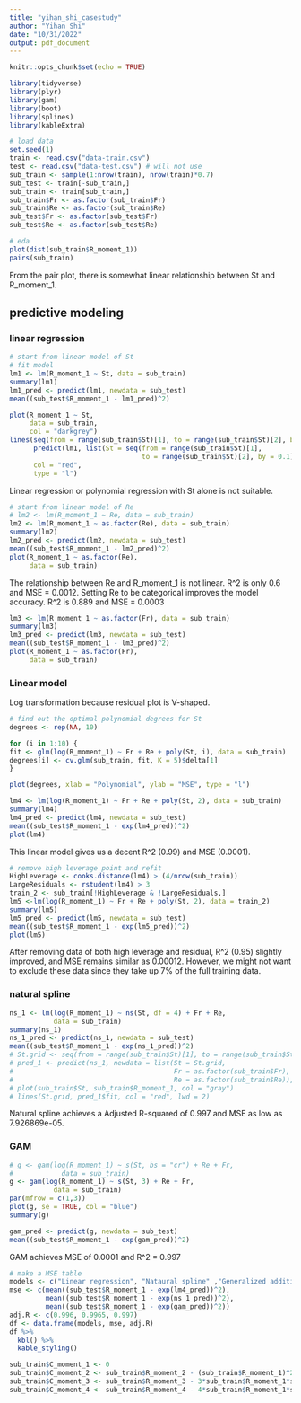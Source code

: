 ```yaml
---
title: "yihan_shi_casestudy"
author: "Yihan Shi"
date: "10/31/2022"
output: pdf_document
---
```


```r
knitr::opts_chunk$set(echo = TRUE)
```

```r
library(tidyverse)
library(plyr)
library(gam)
library(boot)
library(splines)
library(kableExtra)
```

```r
# load data
set.seed(1)
train <- read.csv("data-train.csv")
test <- read.csv("data-test.csv") # will not use
sub_train <- sample(1:nrow(train), nrow(train)*0.7)
sub_test <- train[-sub_train,]
sub_train <- train[sub_train,]
sub_train$Fr <- as.factor(sub_train$Fr)
sub_train$Re <- as.factor(sub_train$Re)
sub_test$Fr <- as.factor(sub_test$Fr)
sub_test$Re <- as.factor(sub_test$Re)
```

```r
# eda
plot(dist(sub_train$R_moment_1))
pairs(sub_train)
```
From the pair plot, there is somewhat linear relationship between St and R_moment_1. 


## predictive modeling
### linear regression
```r
# start from linear model of St
# fit model
lm1 <- lm(R_moment_1 ~ St, data = sub_train)
summary(lm1)
lm1_pred <- predict(lm1, newdata = sub_test)
mean((sub_test$R_moment_1 - lm1_pred)^2)

plot(R_moment_1 ~ St,
     data = sub_train,
     col = "darkgrey")
lines(seq(from = range(sub_train$St)[1], to = range(sub_train$St)[2], by = 0.1), 
      predict(lm1, list(St = seq(from = range(sub_train$St)[1], 
                                 to = range(sub_train$St)[2], by = 0.1))),
      col = "red",
      type = "l")
```
Linear regression or polynomial regression with St alone is not suitable.

```r
# start from linear model of Re
# lm2 <- lm(R_moment_1 ~ Re, data = sub_train)
lm2 <- lm(R_moment_1 ~ as.factor(Re), data = sub_train)
summary(lm2)
lm2_pred <- predict(lm2, newdata = sub_test)
mean((sub_test$R_moment_1 - lm2_pred)^2)
plot(R_moment_1 ~ as.factor(Re),
     data = sub_train)
```
The relationship between Re and R_moment_1 is not linear. R^2 is only 0.6 and MSE = 0.0012. Setting Re to be categorical improves the model accuracy. R^2 is 0.889 and MSE = 0.0003 

```r
lm3 <- lm(R_moment_1 ~ as.factor(Fr), data = sub_train)
summary(lm3)
lm3_pred <- predict(lm3, newdata = sub_test)
mean((sub_test$R_moment_1 - lm3_pred)^2)
plot(R_moment_1 ~ as.factor(Fr),
     data = sub_train)
```

### Linear model
Log transformation because residual plot is V-shaped.
```r
# find out the optimal polynomial degrees for St
degrees <- rep(NA, 10)

for (i in 1:10) {
fit <- glm(log(R_moment_1) ~ Fr + Re + poly(St, i), data = sub_train)
degrees[i] <- cv.glm(sub_train, fit, K = 5)$delta[1]
}

plot(degrees, xlab = "Polynomial", ylab = "MSE", type = "l")

lm4 <- lm(log(R_moment_1) ~ Fr + Re + poly(St, 2), data = sub_train)
summary(lm4)
lm4_pred <- predict(lm4, newdata = sub_test)
mean((sub_test$R_moment_1 - exp(lm4_pred))^2)
plot(lm4)
```
This linear model gives us a decent R^2 (0.99) and MSE (0.0001). 

```r
# remove high leverage point and refit
HighLeverage <- cooks.distance(lm4) > (4/nrow(sub_train))
LargeResiduals <- rstudent(lm4) > 3
train_2 <- sub_train[!HighLeverage & !LargeResiduals,]
lm5 <-lm(log(R_moment_1) ~ Fr + Re + poly(St, 2), data = train_2)
summary(lm5)
lm5_pred <- predict(lm5, newdata = sub_test)
mean((sub_test$R_moment_1 - exp(lm5_pred))^2)
plot(lm5)
```
After removing data of both high leverage and residual, R^2 (0.95) slightly improved, and MSE remains similar as 0.00012. However, we might not want to exclude these data since they take up 7% of the full training data.

### natural spline
```r
ns_1 <- lm(log(R_moment_1) ~ ns(St, df = 4) + Fr + Re,
           data = sub_train)
summary(ns_1)
ns_1_pred <- predict(ns_1, newdata = sub_test)
mean((sub_test$R_moment_1 - exp(ns_1_pred))^2)
# St.grid <- seq(from = range(sub_train$St)[1], to = range(sub_train$St)[2])
# pred_1 <- predict(ns_1, newdata = list(St = St.grid, 
#                                        Fr = as.factor(sub_train$Fr),
#                                        Re = as.factor(sub_train$Re)), se = TRUE)
# plot(sub_train$St, sub_train$R_moment_1, col = "gray")
# lines(St.grid, pred_1$fit, col = "red", lwd = 2)
```
Natural spline achieves a Adjusted R-squared of 0.997 and MSE as low as  7.926869e-05.

### GAM

```r
# g <- gam(log(R_moment_1) ~ s(St, bs = "cr") + Re + Fr,
#            data = sub_train)
g <- gam(log(R_moment_1) ~ s(St, 3) + Re + Fr,
           data = sub_train)
par(mfrow = c(1,3))
plot(g, se = TRUE, col = "blue")
summary(g)
```

```r
gam_pred <- predict(g, newdata = sub_test)
mean((sub_test$R_moment_1 - exp(gam_pred))^2)
```
GAM achieves MSE of 0.0001 and R^2 = 0.997

```r
# make a MSE table
models <- c("Linear regression", "Nataural spline" ,"Generalized additive model")
mse <- c(mean((sub_test$R_moment_1 - exp(lm4_pred))^2), 
         mean((sub_test$R_moment_1 - exp(ns_1_pred))^2),
         mean((sub_test$R_moment_1 - exp(gam_pred))^2))
adj.R <- c(0.996, 0.9965, 0.997)
df <- data.frame(models, mse, adj.R)
df %>% 
  kbl() %>% 
  kable_styling()
```

```r
sub_train$C_moment_1 <- 0
sub_train$C_moment_2 <- sub_train$R_moment_2 - (sub_train$R_moment_1)^2
sub_train$C_moment_3 <- sub_train$R_moment_3 - 3*sub_train$R_moment_1*sub_train$R_moment_2 + 2*(sub_train$R_moment_1)^3
sub_train$C_moment_4 <- sub_train$R_moment_4 - 4*sub_train$R_moment_1*sub_train$R_moment_3 + 6*(sub_train$R_moment_1)^2*sub_train$R_moment_2 -3*(sub_train$R_moment_1)^4
```


